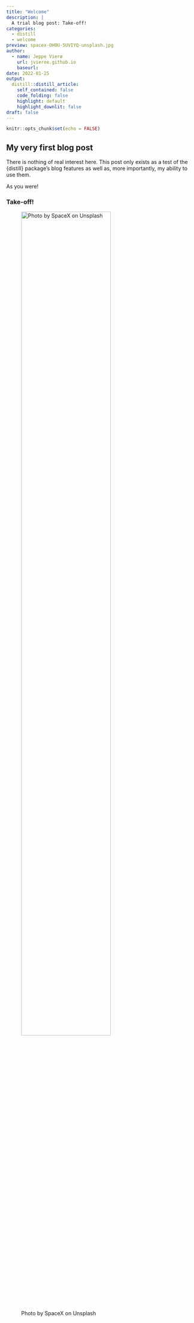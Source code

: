 ```yaml
---
title: "Welcome"
description: |
  A trial blog post: Take-off!
categories:
  - distill
  - welcome
preview: spacex-OHOU-5UVIYQ-unsplash.jpg
author:
  - name: Jeppe Vierø
    url: jvieroe.github.io
    baseurl:
date: 2022-01-25
output:
  distill::distill_article:
    self_contained: false
    code_folding: false
    highlight: default
    highlight_downlit: false
draft: false
---
```



```r
knitr::opts_chunk$set(echo = FALSE)
```


## My very first blog post

There is nothing of real interest here. This post only exists as a test of the {distill} package's blog features as well as, more importantly, my ability to use them.

As you were!

### Take-off!
![Photo by SpaceX on Unsplash](spacex-OHOU-5UVIYQ-unsplash.jpg){width=75%}

<!-- ```{r, include=TRUE, echo=TRUE, message=FALSE, warning=FALSE} -->
<!-- library(ggplot2) -->
<!-- ggplot(mtcars, aes(x = wt, y = mpg)) + -->
<!--   geom_point() + -->
<!--   geom_smooth(method = "lm") -->

<!-- ``` -->



